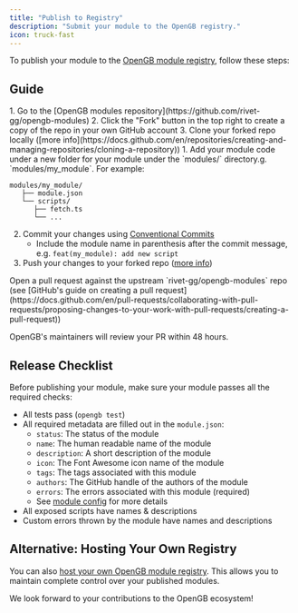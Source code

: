 ```yaml
---
title: "Publish to Registry"
description: "Submit your module to the OpenGB registry."
icon: truck-fast
---
```


To publish your module to the [OpenGB module registry](https://github.com/rivet-gg/opengb-modules), follow these steps:

## Guide

<Steps>
<Step title="Fork & clone the repository">
1. Go to the [OpenGB modules repository](https://github.com/rivet-gg/opengb-modules)
2. Click the "Fork" button in the top right to create a copy of the repo in your own GitHub account
3. Clone your forked repo locally ([more info](https://docs.github.com/en/repositories/creating-and-managing-repositories/cloning-a-repository))
</Step>

<Step title="Add your module">
1. Add your module code under a new folder for your module under the `modules/` directory.g. `modules/my_module`. For example:

   ```
   modules/my_module/
      ├── module.json
      └── scripts/
         ├── fetch.ts
         └── ...
   ```

2. Commit your changes using [Conventional Commits](https://www.conventionalcommits.org/) 
   - Include the module name in parenthesis after the commit message, e.g. `feat(my_module): add new script` 
3. Push your changes to your forked repo ([more info](https://docs.github.com/en/get-started/using-git/pushing-commits-to-a-remote-repository))
</Step>

<Step title="Open a pull request">
Open a pull request against the upstream `rivet-gg/opengb-modules` repo (see [GitHub's guide on creating a pull request](https://docs.github.com/en/pull-requests/collaborating-with-pull-requests/proposing-changes-to-your-work-with-pull-requests/creating-a-pull-request))
</Step>
</Steps>

OpenGB's maintainers will review your PR within 48 hours.

## Release Checklist

Before publishing your module, make sure your module passes all the required checks:

- All tests pass (`opengb test`)
- All required metadata are filled out in the `module.json`:
   - `status`: The status of the module
   - `name`: The human readable name of the module
   - `description`: A short description of the module
   - `icon`: The Font Awesome icon name of the module
   - `tags`: The tags associated with this module
   - `authors`: The GitHub handle of the authors of the module
   - `errors`: The errors associated with this module (required)
   - See [module config](/docs/build/module-config) for more details
- All exposed scripts have names & descriptions 
- Custom errors thrown by the module have names and descriptions

## Alternative: Hosting Your Own Registry

You can also [host your own OpenGB module registry](/docs/build/registry). This allows you to maintain complete control over your published modules.

We look forward to your contributions to the OpenGB ecosystem!
